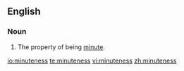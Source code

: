 ==English==
===Noun===
{{en-noun|-}}

#The property of being [[minute]].

[[io:minuteness]]
[[te:minuteness]]
[[vi:minuteness]]
[[zh:minuteness]]